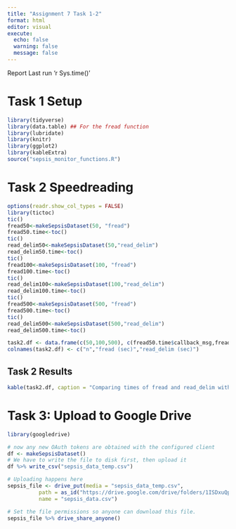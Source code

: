 ```yaml
---
title: "Assignment 7 Task 1-2"
format: html
editor: visual
execute: 
  echo: false
  warning: false
  message: false
---
```


Report Last run 'r Sys.time()'

# Task 1 Setup

```r
library(tidyverse)
library(data.table) ## For the fread function
library(lubridate)
library(knitr)
library(ggplot2)
library(kableExtra)
source("sepsis_monitor_functions.R")
```

# Task 2 Speedreading

```r
options(readr.show_col_types = FALSE)
library(tictoc)
tic()
fread50<-makeSepsisDataset(50, "fread")
fread50.time<-toc()
tic()
read_delim50<-makeSepsisDataset(50,"read_delim")
read_delim50.time<-toc()
tic()
fread100<-makeSepsisDataset(100, "fread")
fread100.time<-toc()
tic()
read_delim100<-makeSepsisDataset(100,"read_delim")
read_delim100.time<-toc()
tic()
fread500<-makeSepsisDataset(500, "fread")
fread500.time<-toc()
tic()
read_delim500<-makeSepsisDataset(500,"read_delim")
read_delim500.time<-toc()

task2.df <- data.frame(c(50,100,500), c(fread50.time$callback_msg,fread100.time$callback_msg,fread500.time$callback_msg), c(read_delim50.time$callback_msg,read_delim100.time$callback_msg,read_delim500.time$callback_msg))
colnames(task2.df) <- c("n","fread (sec)","read_delim (sec)")
```

## Task 2 Results

```r
kable(task2.df, caption = "Comparing times of fread and read_delim with varying sample sizes n")
```

# Task 3: Upload to Google Drive

```r
library(googledrive)

# now any new OAuth tokens are obtained with the configured client
df <- makeSepsisDataset()
# We have to write the file to disk first, then upload it
df %>% write_csv("sepsis_data_temp.csv")

# Uploading happens here
sepsis_file <- drive_put(media = "sepsis_data_temp.csv", 
          path = as_id("https://drive.google.com/drive/folders/1ISDxuQptb8zOHTrmg8YBBGUvQjkClJUW"),
          name = "sepsis_data.csv")

# Set the file permissions so anyone can download this file.
sepsis_file %>% drive_share_anyone()
```

